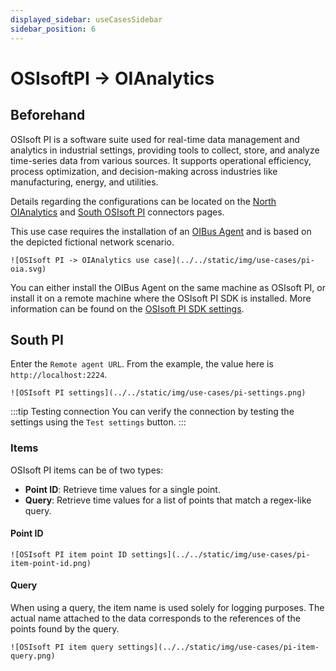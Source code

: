 ```yaml
---
displayed_sidebar: useCasesSidebar
sidebar_position: 6
---
```



# OSIsoftPI → OIAnalytics
## Beforehand
OSIsoft PI is a software suite used for real-time data management and analytics in industrial settings, providing
tools to collect, store, and analyze time-series data from various sources. It supports operational efficiency, process
optimization, and decision-making across industries like manufacturing, energy, and utilities.

Details regarding the configurations can be located on the [North OIAnalytics](../guide/north-connectors/oianalytics)
and [South OSIsoft PI](../guide/south-connectors/osisoft-pi) connectors pages.

This use case requires the installation of an [OIBus Agent](../guide/oibus-agent/installation) and is based on the
depicted fictional network scenario.

<div style={{ textAlign: 'center' }}>
  <div>

    ![OSIsoft PI -> OIAnalytics use case](../../static/img/use-cases/pi-oia.svg)

  </div>
</div>

You can either install the OIBus Agent on the same machine as OSIsoft PI, or install it on a remote machine where the
OSIsoft PI SDK is installed. More information can be found on the [OSIsoft PI SDK settings](../guide/south-connectors/osisoft-pi#osisoft-pi-sdk-configuration).

## South PI
Enter the `Remote agent URL`. From the example, the value here is `http://localhost:2224`.

<div style={{ textAlign: 'center' }}>
  <div>

    ![OSIsoft PI settings](../../static/img/use-cases/pi-settings.png)

  </div>
</div>

:::tip Testing connection
You can verify the connection by testing the settings using the `Test settings` button.
:::

### Items
OSIsoft PI items can be of two types:
- **Point ID**: Retrieve time values for a single point.
- **Query**: Retrieve time values for a list of points that match a regex-like query.

#### Point ID
<div style={{ textAlign: 'center' }}>
  <div>

    ![OSIsoft PI item point ID settings](../../static/img/use-cases/pi-item-point-id.png)

  </div>
</div>

#### Query
When using a query, the item name is used solely for logging purposes. The actual name attached to the data corresponds
to the references of the points found by the query.

<div style={{ textAlign: 'center' }}>
  <div>

    ![OSIsoft PI item query settings](../../static/img/use-cases/pi-item-query.png)

  </div>
</div>

<NorthOIAnalytics></NorthOIAnalytics>